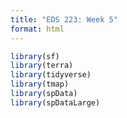 ```yaml
---
title: "EDS 223: Week 5"
format: html
---
```


```r
library(sf)
library(terra)
library(tidyverse)
library(tmap)
library(spData)
library(spDataLarge)
```

```r

```

